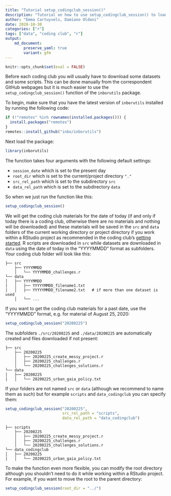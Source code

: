 ```yaml
---
title: "Tutorial setup_codingclub_session()"
description: "Tutorial on how to use setup_codingclub_session() to load data and scripts to use during coding clubs."
author: "Emma Cartuyvels, Damiano Oldoni"
date: 2020-10-30
categories: ["r"]
tags: ["data", "coding club", "r"]
output: 
    md_document:
        preserve_yaml: true
        variant: gfm
---
```



```r
knitr::opts_chunk$set(eval = FALSE)
```


Before each coding club you will usually have to download some datasets and some scripts.
This can be done manually from the correspondent GitHub webpages but it is much easier to use the `setup_codingclub_session()` function of the `inborutils` package.

To begin, make sure that you have the latest version of `inborutils` installed by running the following code:

```r
if (!"remotes" %in% rownames(installed.packages())) {
  install.packages("remotes")
}
remotes::install_github("inbo/inborutils")
```

Next load the package:

```r
library(inborutils)
```

The function takes four arguments with the following default settings:

 - `session_date` which is set to the present day
 - `root_dir` which is set to  the current/project directory `"."`
 - `src_rel_path` which is set to the subdirectory `src`
 - `data_rel_path` which is set to the subdirectory `data`


So when we just run the function like this:

```r
setup_codingclub_session()
```

We will get the coding club materials for the date of today (if and only if today there is a coding club, otherwise there are no materials and nothing will be downloaded) and these materials will be saved in the `src` and `data` folders of the current working directory or project directory if you work within a RStudio project as recommended in the coding club's [getting started](https://inbo.github.io/coding-club/gettingstarted.html). 
R scripts are downloaded in `src` while datasets are downloaded in `data` using the date of today in the "YYYYMMDD" format as subfolders. Your coding club folder will look like this:

```
├── src
    ├── YYYYMMDD
    │   └── YYYYMMDD_challenges.r
└── data
│   ├── YYYYMMDD
|   │   ├── YYYYYMMDD_filename1.txt
|   │   ├── YYYYYMMDD_filename2.txt   # if more than one dataset is used
    │   └── ...
```

If you want to get the coding club materials for a past date, use the "YYYYMMDD" format, e.g. for material of August 25, 2020: 

```r
setup_codingclub_session("20200225")
```

The subfolders `./src/20200225` and `./data/20200225` are automatically created and files downloaded if not present:

```
├── src
    ├── 20200225
    │   ├── 20200225_create_messy_project.r
    │   ├── 20200225_challenges.r
    │   └── 20200225_challenges_solutions.r
└── data
│   ├── 20200225
|   │   └── 20200225_urban_gaia_policy.txt
```

If your folders are not named `src` or `data` (although we recommend to name them as such) but for example `scripts` and `data_codingclub` you can specify them:

```r
setup_codingclub_session("20200225",
                         src_rel_path = "scripts",
                         data_rel_path = "data_codingclub")

```

```
├── scripts
    ├── 20200225
    │   ├── 20200225_create_messy_project.r
    │   ├── 20200225_challenges.r
    │   └── 20200225_challenges_solutions.r
└── data_codingclub
│   ├── 20200225
|   │   └── 20200225_urban_gaia_policy.txt
```

To make the function even more flexible, you can modify the root directory although you shouldn't need to do it while working within a RStudio project. For example, if you want to move the root to the parent directory:

```r
setup_codingclub_session(root_dir = "../")
```

